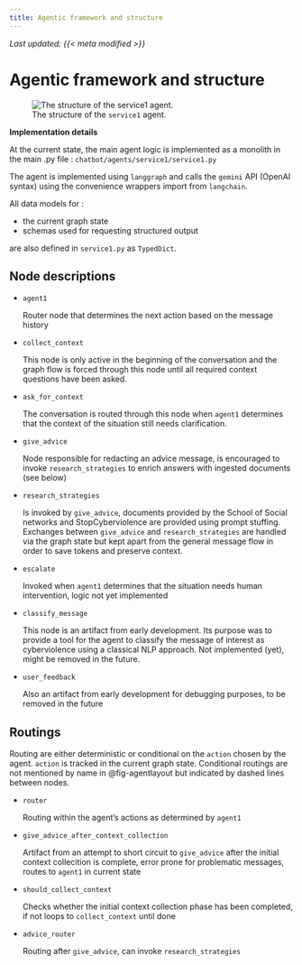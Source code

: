 ```yaml
---
title: Agentic framework and structure
---
```


_Last updated: {{< meta modified >}}_

# Agentic framework and structure

:::{#fig-agentlayout}
![The structure of the `service1` agent.](./img/graph.png)
:::

**Implementation details**

At the current state, the main agent logic is implemented as a monolith in the main .py file : `chatbot/agents/service1/service1.py`

The agent is implemented using `langgraph` and calls the `gemini` API (OpenAI syntax) using the convenience wrappers import from `langchain`.

All data models for :

- the current graph state
- schemas used for requesting structured output

are also defined in `service1.py` as `TypedDict`.

## Node descriptions

- `agent1`

    Router node that determines the next action based on the message history

- `collect_context`

    This node is only active in the beginning of the conversation and the graph flow is forced through this node until all required context questions have been asked.

- `ask_for_context`

    The conversation is routed through this node when `agent1` determines that the context of the situation still needs clarification.

- `give_advice`

    Node responsible for redacting an advice message, is encouraged to invoke `research_strategies` to enrich answers with ingested documents (see below)

- `research_strategies`

    Is invoked by `give_advice`, documents provided by the School of Social networks and StopCyberviolence are provided using prompt stuffing. Exchanges between `give_advice` and `research_strategies` are handled via the graph state but kept apart from the general message flow in order to save tokens and preserve context.

- `escalate`

    Invoked when `agent1` determines that the situation needs human intervention, logic not yet implemented

- `classify_message`

    This node is an artifact from early development. Its purpose was to provide a tool for the agent to classify the message of interest as cyberviolence using a classical NLP approach. 
    Not implemented (yet), might be removed in the future.

- `user_feedback`

    Also an artifact from early development for debugging purposes, to be removed in the future

## Routings

Routing are either deterministic or conditional on the `action` chosen by the agent. `action` is tracked in the current graph state.
Conditional routings are not mentioned by name in @fig-agentlayout but indicated by dashed lines between nodes.

- `router`

  Routing within the agent's actions as determined by `agent1`


- `give_advice_after_context_collection`

  Artifact from an attempt to short circuit to `give_advice` after the initial context collecition is complete, error prone for problematic messages, routes to `agent1` in current state

- `should_collect_context`

  Checks whether the initial context collection phase has been completed, if not loops to `collect_context` until done

- `advice_router`

  Routing after `give_advice`, can invoke `research_strategies`

